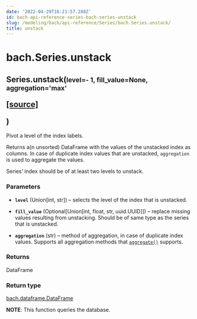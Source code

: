```yaml
---
date: '2022-04-29T16:21:57.288Z'
id: bach-api-reference-series-bach-series-unstack
slug: /modeling/bach/api-reference/Series/bach.Series.unstack/
title: unstack
---
```


# bach.Series.unstack

<div class="method">
<h2 class="signature-class"><span class="additional-name">Series.</span><span class="name">unstack(</span><small class="parameter-list"><span class="parameter" id="level">level=- 1</span>, <span class="parameter" id="fill_value">fill_value=None</span>, <span class="parameter" id="aggregation">aggregation='max'</span></small>
<span class="view-code-link">

[[source]](https://github.com/objectiv/objectiv-analytics/blob/main/bach/bach/series/series.py)

</span>
)</h2>


<div class="content">

Pivot a level of the index labels.

Returns a(n unsorted) DataFrame with the values of the unstacked index as columns. In case of
duplicate index values that are unstacked, `aggregation` is used to aggregate the values.

Series’ index should be of at least two levels to unstack.


### Parameters

* **`level`** (Union[int, str]) – selects the level of the index that is unstacked.

* **`fill_value`** (Optional[Union[int, float, str, uuid.UUID]]) – replace missing values resulting from unstacking. Should be of same type as the
series that is unstacked.

* **`aggregation`** (str) – method of aggregation, in case of duplicate index values. Supports all aggregation
methods that [`aggregate()`](/docs/modeling/bach/api-reference/Series/bach.Series.aggregate/#bach.Series.aggregate) supports.



### Returns

DataFrame



### Return type

[bach.dataframe.DataFrame](/docs/modeling/bach/api-reference/DataFrame/bach.DataFrame/#bach.DataFrame)


**NOTE**: This function queries the database.


</div>

</div>
